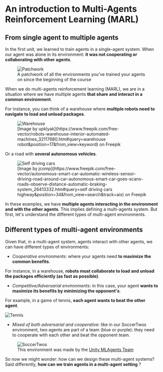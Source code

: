 # An introduction to Multi-Agents Reinforcement Learning (MARL)

## From single agent to multiple agents

In the first unit, we learned to train agents in a single-agent system. When our agent was alone in its environment: **it was not cooperating or collaborating with other agents**.

<figure>
<img src="https://huggingface.co/datasets/huggingface-deep-rl-course/course-images/resolve/main/en/unit10/patchwork.jpg" alt="Patchwork"/>
<figcaption>
A patchwork of all the environments you've trained your agents on since the beginning of the course
</figcaption>
</figure>

When we do multi-agents reinforcement learning (MARL), we are in a situation where we have multiple agents **that share and interact in a common environment**.

For instance, you can think of a warehouse where **multiple robots need to navigate to load and unload packages**.

<figure>
<img src="https://huggingface.co/datasets/huggingface-deep-rl-course/course-images/resolve/main/en/unit10/warehouse.jpg" alt="Warehouse"/>
<figcaption> [Image by upklyak](https://www.freepik.com/free-vector/robots-warehouse-interior-automated-machines_32117680.htm#query=warehouse robot&position=17&from_view=keyword) on Freepik </figcaption>
</figure>

Or a road with **several autonomous vehicles**.

<figure>
<img src="https://huggingface.co/datasets/huggingface-deep-rl-course/course-images/resolve/main/en/unit10/selfdrivingcar.jpg" alt="Self driving cars"/>
<figcaption>
[Image by jcomp](https://www.freepik.com/free-vector/autonomous-smart-car-automatic-wireless-sensor-driving-road-around-car-autonomous-smart-car-goes-scans-roads-observe-distance-automatic-braking-system_26413332.htm#query=self driving cars highway&position=34&from_view=search&track=ais) on Freepik
</figcaption>
</figure>

In these examples, we have **multiple agents interacting in the environment and with the other agents**. This implies defining a multi-agents system. But first, let's understand the different types of multi-agent environments.

## Different types of multi-agent environments

Given that, in a multi-agent system, agents interact with other agents, we can have different types of environments:

- *Cooperative environments*: where your agents need **to maximize the common benefits**.

For instance, in a warehouse, **robots must collaborate to load and unload the packages efficiently (as fast as possible)**.

- *Competitive/Adversarial environments*: in this case, your agent **wants to maximize its benefits by minimizing the opponent's**.

For example, in a game of tennis, **each agent wants to beat the other agent**.

<img src="https://huggingface.co/datasets/huggingface-deep-rl-course/course-images/resolve/main/en/unit10/tennis.png" alt="Tennis"/>

- *Mixed of both adversarial and cooperative*: like in our SoccerTwos environment, two agents are part of a team (blue or purple): they need to cooperate with each other and beat the opponent team.

<figure>
<img src="https://huggingface.co/datasets/huggingface-deep-rl-course/course-images/resolve/main/en/unit10/soccertwos.gif" alt="SoccerTwos"/>
<figcaption>This environment was made by the <a href="https://github.com/Unity-Technologies/ml-agents">Unity MLAgents Team</a></figcaption>
</figure>

So now we might wonder: how can we design these multi-agent systems? Said differently, **how can we train agents in a multi-agent setting** ?
